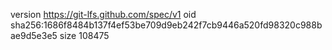 version https://git-lfs.github.com/spec/v1
oid sha256:1686f8484b137f4ef53be709d9eb242f7cb9446a520fd98320c988bae9d5e3e5
size 108475
